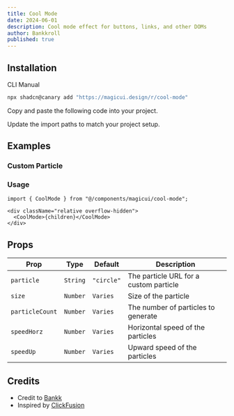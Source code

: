 ```yaml
---
title: Cool Mode
date: 2024-06-01
description: Cool mode effect for buttons, links, and other DOMs
author: Bankkroll
published: true
---
```


<ComponentPreview name="cool-mode-demo" />

## Installation

<Tabs defaultValue="cli">

<TabsList>
  <TabsTrigger value="cli">CLI</TabsTrigger>
  <TabsTrigger value="manual">Manual</TabsTrigger>
</TabsList>
<TabsContent value="cli">

```bash
npx shadcn@canary add "https://magicui.design/r/cool-mode"
```

</TabsContent>

<TabsContent value="manual">

<Steps>

<Step>Copy and paste the following code into your project.</Step>

<ComponentSource name="cool-mode" />

<Step>Update the import paths to match your project setup.</Step>

</Steps>

</TabsContent>

</Tabs>

## Examples

### Custom Particle

<ComponentPreview name="cool-mode-custom" />

### Usage

```tsx
import { CoolMode } from "@/components/magicui/cool-mode";
```

```tsx
<div className="relative overflow-hidden">
  <CoolMode>{children}</CoolMode>
</div>
```

## Props

| Prop            | Type     | Default    | Description                            |
| --------------- | -------- | ---------- | -------------------------------------- |
| `particle`      | `String` | `"circle"` | The particle URL for a custom particle |
| `size`          | `Number` | `Varies`   | Size of the particle                   |
| `particleCount` | `Number` | `Varies`   | The number of particles to generate    |
| `speedHorz`     | `Number` | `Varies`   | Horizontal speed of the particles      |
| `speedUp`       | `Number` | `Varies`   | Upward speed of the particles          |

## Credits

- Credit to [Bankk](https://www.x.com/bankkroll_eth)
- Inspired by [ClickFusion](https://github.com/BankkRoll/ClickFusion)
